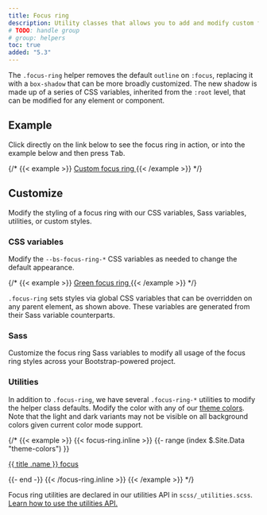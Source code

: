 ```yaml
---
title: Focus ring
description: Utility classes that allows you to add and modify custom focus ring styles to elements and components.
# TODO: handle group
# group: helpers
toc: true
added: "5.3"
---
```


The `.focus-ring` helper removes the default `outline` on `:focus`, replacing it with a `box-shadow` that can be more broadly customized. The new shadow is made up of a series of CSS variables, inherited from the `:root` level, that can be modified for any element or component.

## Example

Click directly on the link below to see the focus ring in action, or into the example below and then press <kbd>Tab</kbd>.

{/* {{< example >}}
<a href="#" class="d-inline-flex focus-ring py-1 px-2 text-decoration-none border rounded-2">
  Custom focus ring
</a>
{{< /example >}} */}

## Customize

Modify the styling of a focus ring with our CSS variables, Sass variables, utilities, or custom styles.

### CSS variables

Modify the `--bs-focus-ring-*` CSS variables as needed to change the default appearance.

{/* {{< example >}}
<a href="#" class="d-inline-flex focus-ring py-1 px-2 text-decoration-none border rounded-2" style="--bs-focus-ring-color: rgba(var(--bs-success-rgb), .25)">
  Green focus ring
</a>
{{< /example >}} */}

`.focus-ring` sets styles via global CSS variables that can be overridden on any parent element, as shown above. These variables are generated from their Sass variable counterparts.

<ScssDocs name="root-focus-variables" file="scss/_root.scss" />

### Sass

Customize the focus ring Sass variables to modify all usage of the focus ring styles across your Bootstrap-powered project.

<ScssDocs name="focus-ring-variables" file="scss/_variables.scss" />

### Utilities

In addition to `.focus-ring`, we have several `.focus-ring-*` utilities to modify the helper class defaults. Modify the color with any of our [theme colors]([[docsref:/customize/color#theme-colors]]). Note that the light and dark variants may not be visible on all background colors given current color mode support.

{/* {{< example >}}
{{< focus-ring.inline >}}
{{- range (index $.Site.Data "theme-colors") }}
<p><a href="#" class="d-inline-flex focus-ring focus-ring-{{ .name }} py-1 px-2 text-decoration-none border rounded-2">{{ title .name }} focus</a></p>
{{- end -}}
{{< /focus-ring.inline >}}
{{< /example >}} */}

Focus ring utilities are declared in our utilities API in `scss/_utilities.scss`. [Learn how to use the utilities API.]([[docsref:/utilities/api#using-the-api]])

<ScssDocs name="utils-focus-ring" file="scss/_utilities.scss" />
